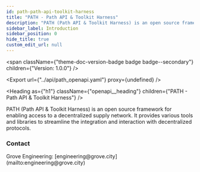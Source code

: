 ```yaml
---
id: path-path-api-toolkit-harness
title: "PATH - Path API & Toolkit Harness"
description: "PATH (Path API & Toolkit Harness) is an open source framework for enabling access to a decentralized supply network. It provides various tools and libraries to streamline the integration and interaction with decentralized protocols."
sidebar_label: Introduction
sidebar_position: 0
hide_title: true
custom_edit_url: null
---
```



<span
  className={"theme-doc-version-badge badge badge--secondary"}
  children={"Version: 1.0.0"}
/>

<Export url={"../api/path_openapi.yaml"} proxy={undefined} />

<Heading
  as={"h1"}
  className={"openapi__heading"}
  children={"PATH - Path API & Toolkit Harness"}
/>

PATH (Path API & Toolkit Harness) is an open source framework for enabling access to a decentralized supply network. It provides various tools and libraries to streamline the integration and interaction with decentralized protocols.

<div
  style={{
    display: "flex",
    flexDirection: "column",
    marginBottom: "var(--ifm-paragraph-margin-bottom)",
  }}
>
  <h3 style={{ marginBottom: "0.25rem" }}>Contact</h3>
  <span>
    Grove Engineering: [engineering@grove.city](mailto:engineering@grove.city)
  </span>
</div>
